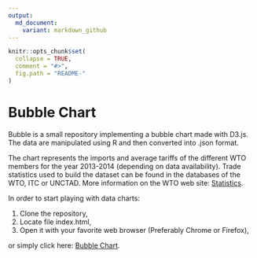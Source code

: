 ```yaml
---
output:
  md_document:
    variant: markdown_github
---
```


```r
knitr::opts_chunk$set(
  collapse = TRUE,
  comment = "#>",
  fig.path = "README-"
)
```

# Bubble Chart

Bubble is a small repository implementing a bubble chart made with D3.js. The data are manipulated using R and then converted into .json format. 

The chart represents the imports and average tariffs of the different WTO members for the year 2013-2014 (depending on data availability). Trade statistics used to build the dataset can be found in the databases of the WTO, ITC or UNCTAD. More information on the WTO web site: [Statistics](www.wto.org/statistics).

In order to start playing with data charts:

1. Clone the repository,
2. Locate file index.html,
3. Open it with your favorite web browser (Preferably Chrome or Firefox),

or simply click here: [Bubble Chart](https://marcgumowski.github.io/Bubble/).

